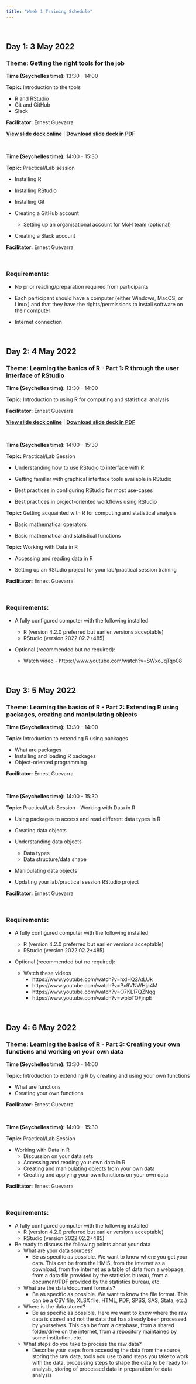```yaml
---
title: "Week 1 Training Schedule"
---
```


<br/>

## Day 1: 3 May 2022

### Theme: Getting the right tools for the job

**Time (Seychelles time):** 13:30 - 14:00

**Topic:** Introduction to the tools

* R and RStudio    
* Git and GitHub    
* Slack

**Facilitator:** Ernest Guevarra

[**View slide deck online**](https://oxfordihtm.github.io/seychelles-statistics-training/week1-day1.html) | [**Download slide deck in PDF**](https://oxfordihtm.github.io/seychelles-statistics-training/pdf/w1d1-introduction-to-tools.pdf)


&nbsp;

**Time (Seychelles time):** 14:00 - 15:30

**Topic:** Practical/Lab session

* Installing R

* Installing RStudio

* Installing Git

* Creating a GitHub account
    
    * Setting up an organisational account for MoH team (optional)

* Creating a Slack account

**Facilitator:** Ernest Guevarra

&nbsp;

### Requirements:

* No prior reading/preparation required from participants

* Each participant should have a computer (either Windows, MacOS, or Linux) and that they have the rights/permissions to install software on their computer

* Internet connection

<br/>

## Day 2: 4 May 2022

### Theme: Learning the basics of R - Part 1: R through the user interface of RStudio

**Time (Seychelles time):** 13:30 - 14:00

**Topic:** Introduction to using R for computing and statistical analysis

**Facilitator:** Ernest Guevarra

[**View slide deck online**](https://oxfordihtm.github.io/seychelles-statistics-training/week1-day2.html) | [**Download slide deck in PDF**](https://oxfordihtm.github.io/seychelles-statistics-training/pdf/w1d2-r-computing-statistics.pdf)

&nbsp;

**Time (Seychelles time):** 14:00 - 15:30

**Topic:** Practical/Lab Session

* Understanding how to use RStudio to interface with R

* Getting familiar with graphical interface tools available in RStudio

* Best practices in configuring RStudio for most use-cases

* Best practices in project-oriented workflows using RStudio

**Topic:** Getting acquainted with R for computing and statistical analysis

* Basic mathematical operators

* Basic mathematical and statistical functions

**Topic:** Working with Data in R

* Accessing and reading data in R

* Setting up an RStudio project for your lab/practical session training

**Facilitator:** Ernest Guevarra

&nbsp;

### Requirements:

* A fully configured computer with the following installed

    * R (version 4.2.0 preferred but earlier versions acceptable)
    * RStudio (version 2022.02.2+485)

* Optional (recommended but no required):

    * Watch video - https://www.youtube.com/watch?v=SWxoJqTqo08

<br/>

## Day 3: 5 May 2022

### Theme: Learning the basics of R - Part 2: Extending R using packages, creating and manipulating objects

**Time (Seychelles time):** 13:30 - 14:00

**Topic:** Introduction to extending R using packages

* What are packages    
* Installing and loading R packages    
* Object-oriented programming

**Facilitator:** Ernest Guevarra

&nbsp;

**Time (Seychelles time):** 14:00 - 15:30

**Topic:** Practical/Lab Session - Working with Data in R

* Using packages to access and read different data types in R    
* Creating data objects    
* Understanding data objects    

    * Data types    
    * Data structure/data shape    
    
* Manipulating data objects    
* Updating your lab/practical session RStudio project

**Facilitator:** Ernest Guevarra

&nbsp;

### Requirements:

* A fully configured computer with the following installed    
    * R (version 4.2.0 preferred but earlier versions acceptable)    
    * RStudio (version 2022.02.2+485)

* Optional (recommended but no required):

    * Watch these videos
        * https://www.youtube.com/watch?v=hxlHQ2AtLUk
        * https://www.youtube.com/watch?v=Px9VNWHja4M
        * https://www.youtube.com/watch?v=O7KL17QZNqg
        * https://www.youtube.com/watch?v=wploTQFjnpE

<br/>

## Day 4: 6 May 2022

### Theme: Learning the basics of R - Part 3: Creating your own functions and working on your own data


**Time (Seychelles time):** 13:30 - 14:00

**Topic:** Introduction to extending R by creating and using your own functions

* What are functions    
* Creating your own functions

**Facilitator:** Ernest Guevarra

&nbsp;

**Time (Seychelles time):** 14:00 - 15:30

**Topic:** Practical/Lab Session

* Working with Data in R    
    * Discussion on your data sets    
    * Accessing and reading your own data in R    
    * Creating and manipulating objects from your own data    
    * Creating and applying your own functions on your own data

**Facilitator:** Ernest Guevarra

&nbsp;

### Requirements:

* A fully configured computer with the following installed    
    * R (version 4.2.0 preferred but earlier versions acceptable)    
    * RStudio (version 2022.02.2+485)

* Be ready to discuss the following points about your data    
    * What are your data sources?    
        * Be as specific as possible. We want to know where you get your data. This can be from the HMIS, from the internet as a download, from the internet as a table of data from a webpage, from a data file provided by the statistics bureau, from a document/PDF provided by the statistics bureau, etc.

    * What are the data/document formats?    
        * Be as specific as possible. We want to know the file format. This can be a CSV file, XLSX file, HTML, PDF, SPSS, SAS, Stata, etc.)    
        
    * Where is the data stored?    
        * Be as specific as possible. Here we want to know where the raw data is stored and not the data that has already been processed by yourselves. This can be from a database, from a shared folder/drive on the internet, from a repository maintained by some institution, etc.    
        
    * What steps do you take to process the raw data?    
        * Describe your steps from accessing the data from the source, storing the raw data, tools you use to and steps you take to work with the data, processing steps to shape the data to be ready for analysis, storing of processed data in preparation for data analysis

